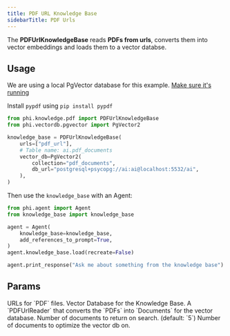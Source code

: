 ```yaml
---
title: PDF URL Knowledge Base
sidebarTitle: PDF Urls
---
```


The **PDFUrlKnowledgeBase** reads **PDFs from urls**, converts them into vector embeddings and loads them to a vector databse.

## Usage

<Note>

We are using a local PgVector database for this example. [Make sure it's running](https://docs.phidata.com/vectordb/pgvector)

</Note>

<Note>

Install `pypdf` using `pip install pypdf`

</Note>

```python knowledge_base.py
from phi.knowledge.pdf import PDFUrlKnowledgeBase
from phi.vectordb.pgvector import PgVector2

knowledge_base = PDFUrlKnowledgeBase(
    urls=["pdf_url"],
    # Table name: ai.pdf_documents
    vector_db=PgVector2(
        collection="pdf_documents",
        db_url="postgresql+psycopg://ai:ai@localhost:5532/ai",
    ),
)
```

Then use the `knowledge_base` with an Agent:

```python agent.py
from phi.agent import Agent
from knowledge_base import knowledge_base

agent = Agent(
    knowledge_base=knowledge_base,
    add_references_to_prompt=True,
)
agent.knowledge_base.load(recreate=False)

agent.print_response("Ask me about something from the knowledge base")
```

## Params

<ResponseField name="urls" type="List[str]">
  URLs for `PDF` files.
</ResponseField>
<ResponseField name="vector_db" type="VectorDb">
  Vector Database for the Knowledge Base.
</ResponseField>
<ResponseField name="reader" type="PDFUrlReader">
  A `PDFUrlReader` that converts the `PDFs` into `Documents` for the vector
  database.
</ResponseField>
<ResponseField name="num_documents" type="int">
  Number of documents to return on search. (default: `5`)
</ResponseField>
<ResponseField name="optimize_on" type="int">
  Number of documents to optimize the vector db on.
</ResponseField>
